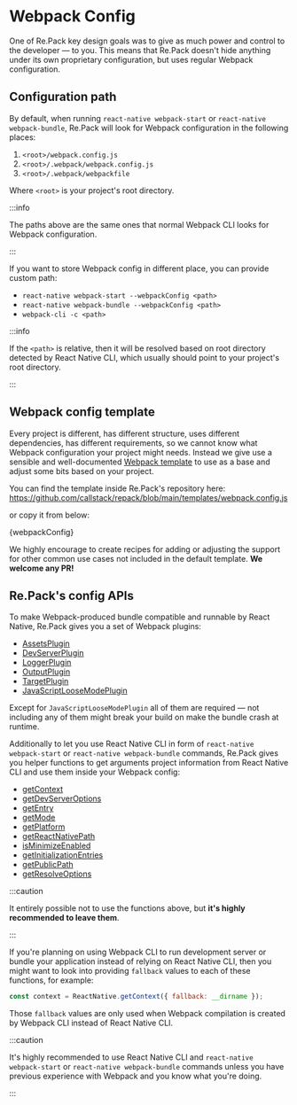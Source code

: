 
# Webpack Config

One of Re.Pack key design goals was to give as much power and control to the developer — to you.
This means that Re.Pack doesn't hide anything under its own proprietary configuration, but uses regular Webpack configuration.

## Configuration path

By default, when running `react-native webpack-start` or `react-native webpack-bundle`, Re.Pack will look for Webpack configuration in the following places:

1. `<root>/webpack.config.js`
2. `<root>/.webpack/webpack.config.js`
3. `<root>/.webpack/webpackfile`

Where `<root>` is your project's root directory.

:::info

The paths above are the same ones that normal Webpack CLI looks for Webpack configuration.

:::

If you want to store Webpack config in different place, you can provide custom path:

- `react-native webpack-start --webpackConfig <path>`
- `react-native webpack-bundle --webpackConfig <path>`
- `webpack-cli -c <path>`

:::info

If the `<path>` is relative, then it will be resolved based on root directory detected by React Native CLI, which usually should point to your project's root directory.

:::

## Webpack config template

Every project is different, has different structure, uses different dependencies, has different requirements, so we cannot know what Webpack configuration your project might needs. Instead we give use a sensible and well-documented [Webpack template](https://github.com/callstack/repack/blob/main/templates/webpack.config.js) to use as a base and adjust some bits based on your project.

You can find the template inside Re.Pack's repository here:
https://github.com/callstack/repack/blob/main/templates/webpack.config.js

or copy it from below:

<CodeBlock language="js" title="templates/webpack.config.js">
  {webpackConfig}
</CodeBlock>

We highly encourage to create recipes for adding or adjusting the support for other common use cases not included in the default template. **We welcome any PR!**

## Re.Pack's config APIs

To make Webpack-produced bundle compatible and runnable by React Native, Re.Pack gives you a set of Webpack plugins:

- [AssetsPlugin](../../api/node/classes/AssetsPlugin)
- [DevServerPlugin](../../api/node/classes/DevServerPlugin)
- [LoggerPlugin](../../api/node/classes/LoggerPlugin)
- [OutputPlugin](../../api/node/classes/OutputPlugin)
- [TargetPlugin](../../api/node/classes/TargetPlugin)
- [JavaScriptLooseModePlugin](../../api/node/classes/JavaScriptLooseModePlugin)

Except for `JavaScriptLooseModePlugin` all of them are required — not including any of them might break your build on make the bundle crash at runtime.

Additionally to let you use React Native CLI in form of `react-native webpack-start` or `react-native webpack-bundle` commands, Re.Pack gives you helper functions to get arguments project information from React Native CLI and use them inside your Webpack config:

- [getContext](../../api/node/functions/getContext)
- [getDevServerOptions](../../api/node/functions/getDevServerOptions)
- [getEntry](../../api/node/functions/getEntry)
- [getMode](../../api/node/functions/getMode)
- [getPlatform](../../api/node/functions/getPlatform)
- [getReactNativePath](../../api/node/functions/getReactNativePath)
- [isMinimizeEnabled](../../api/node/functions/isMinimizeEnabled)
- [getInitializationEntries](../../api/node/functions/getInitializationEntries)
- [getPublicPath](../../api/node/functions/getPublicPath)
- [getResolveOptions](../../api/node/functions/getResolveOptions)

:::caution

It entirely possible not to use the functions above, but **it's highly recommended to leave them**.

:::

If you're planning on using Webpack CLI to run development server or bundle your application instead of relying on React Native CLI, then you might want to look into providing `fallback` values to each of these functions, for example:

```js
const context = ReactNative.getContext({ fallback: __dirname });
```

Those `fallback` values are only used when Webpack compilation is created by Webpack CLI instead of React Native CLI.

:::caution

It's highly recommended to use React Native CLI and `react-native webpack-start` or `react-native webpack-bundle` commands unless you have previous experience with Webpack and you know what you're doing.

:::

